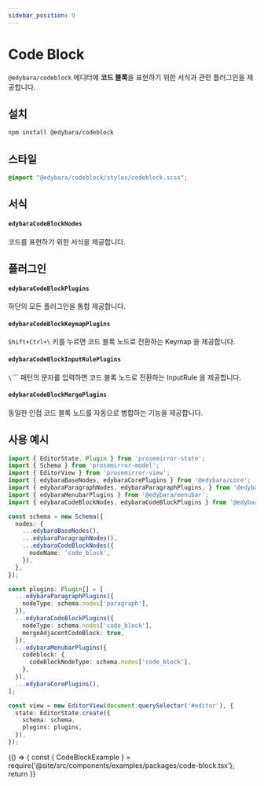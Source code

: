 ```yaml
---
sidebar_position: 9
---
```


# Code Block

`@edybara/codeblock` 에디터에 **코드 블록**을 표현하기 위한 서식과 관련 플러그인을 제공합니다.

## 설치

```bash
npm install @edybara/codeblock
```

## 스타일

```css title="src/index.scss"
@import "@edybara/codeblock/styles/codeblock.scss";
```

## 서식

#### `edybaraCodeBlockNodes`

코드를 표현하기 위한 서식을 제공합니다.

## 플러그인

#### `edybaraCodeBlockPlugins`

하단의 모든 플러그인을 통합 제공합니다.

#### `edybaraCodeBlockKeymapPlugins`

`Shift+Ctrl+\` 키를 누르면 코드 블록 노드로 전환하는 Keymap 을 제공합니다.

#### `edybaraCodeBlockInputRulePlugins`

`\`\`\`` 패턴의 문자를 입력하면 코드 블록 노드로 전환하는 InputRule 을 제공합니다.

#### `edybaraCodeBlockMergePlugins`

동일한 인접 코드 블록 노드를 자동으로 병합하는 기능을 제공합니다.

## 사용 예시

```typescript title="src/index.ts"
import { EditorState, Plugin } from 'prosemirror-state';
import { Schema } from 'prosemirror-model';
import { EditorView } from 'prosemirror-view';
import { edybaraBaseNodes, edybaraCorePlugins } from '@edybara/core';
import { edybaraParagraphNodes, edybaraParagraphPlugins, } from '@edybara/paragraph';
import { edybaraMenubarPlugins } from '@edybara/menubar';
import { edybaraCodeBlockNodes, edybaraCodeBlockPlugins } from '@edybara/codeblock';

const schema = new Schema({
  nodes: {
    ...edybaraBaseNodes(),
    ...edybaraParagraphNodes(),
    ...edybaraCodeBlockNodes({
      nodeName: 'code_block',
    }),
  },
});

const plugins: Plugin[] = [
  ...edybaraParagraphPlugins({
    nodeType: schema.nodes['paragraph'],
  }),
  ...edybaraCodeBlockPlugins({
    nodeType: schema.nodes['code_block'],
    mergeAdjacentCodeBlock: true,
  }),
  ...edybaraMenubarPlugins({
    codeblock: {
      codeBlockNodeType: schema.nodes['code_block'],
    },
  }),
  ...edybaraCorePlugins(),
];

const view = new EditorView(document.querySelector('#editor'), {
  state: EditorState.create({
    schema: schema,
    plugins: plugins,
  }),
});
```

<BrowserOnly>
  {() => {
    const { CodeBlockExample } = require('@site/src/components/examples/packages/code-block.tsx');
    return <CodeBlockExample />
  }}
</BrowserOnly>

